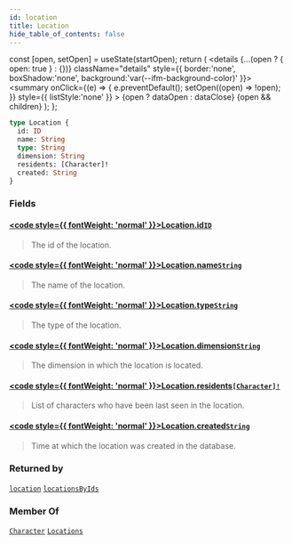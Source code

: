 ```yaml
---
id: location
title: Location
hide_table_of_contents: false
---
```









  const [open, setOpen] = useState(startOpen);
  return (
    <details {...(open ? { open: true } : {})} className="details" style={{ border:'none', boxShadow:'none', background:'var(--ifm-background-color)' }}>
      <summary
        onClick={(e) => {
          e.preventDefault();
          setOpen((open) => !open);
        }}
        style={{ listStyle:'none' }}
      >
      {open ? dataOpen : dataClose}
      </summary>
      {open && children}
    </details>
  );
};











```graphql
type Location {
  id: ID
  name: String
  type: String
  dimension: String
  residents: [Character]!
  created: String
}
```




### Fields

#### [<code style={{ fontWeight: 'normal' }}>Location.<b>id</b></code>](#)<Bullet />[`ID`](/scalars/id) <Badge class="badge badge--secondary" text="scalar"/> 
> 
> 
> The id of the location.
> 

#### [<code style={{ fontWeight: 'normal' }}>Location.<b>name</b></code>](#)<Bullet />[`String`](/scalars/string) <Badge class="badge badge--secondary" text="scalar"/> 
> 
> 
> The name of the location.
> 

#### [<code style={{ fontWeight: 'normal' }}>Location.<b>type</b></code>](#)<Bullet />[`String`](/scalars/string) <Badge class="badge badge--secondary" text="scalar"/> 
> 
> 
> The type of the location.
> 

#### [<code style={{ fontWeight: 'normal' }}>Location.<b>dimension</b></code>](#)<Bullet />[`String`](/scalars/string) <Badge class="badge badge--secondary" text="scalar"/> 
> 
> 
> The dimension in which the location is located.
> 

#### [<code style={{ fontWeight: 'normal' }}>Location.<b>residents</b></code>](#)<Bullet />[`[Character]!`](/objects/character) <Badge class="badge badge--secondary" text="non-null"/> <Badge class="badge badge--secondary" text="object"/> 
> 
> 
> List of characters who have been last seen in the location.
> 

#### [<code style={{ fontWeight: 'normal' }}>Location.<b>created</b></code>](#)<Bullet />[`String`](/scalars/string) <Badge class="badge badge--secondary" text="scalar"/> 
> 
> 
> Time at which the location was created in the database.
> 



### Returned by

[`location`](/queries/location)  <Badge class="badge badge--secondary" text="query"/><Bullet />[`locationsByIds`](/queries/locations-by-ids)  <Badge class="badge badge--secondary" text="query"/>

### Member Of

[`Character`](/objects/character)  <Badge class="badge badge--secondary" text="object"/><Bullet />[`Locations`](/objects/locations)  <Badge class="badge badge--secondary" text="object"/>

